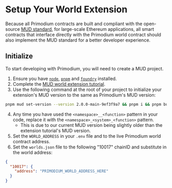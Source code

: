 # Setup Your World Extension

Because all Primodium contracts are built and compliant with the open-source [MUD standard](https://www.mud.dev), for large-scale Ethereum applications, all smart contracts that interface directly with the Primodium world contract should also implement the MUD standard for a better developer experience.

## Initialize

To start developing with Primodium, you will need to create a MUD project.

1. Ensure you have [`node`](https://nodejs.org/en/download/package-manager#macos), [`pnpm`](https://pnpm.io/installation) and [`foundry`](https://getfoundry.sh/) installed.
1. Complete the [MUD world extension tutorial](https://mud.dev/guides/extending-a-world).
1. Use the following command at the root of your project to initialize your extension's
   MUD version to the same as Primodium's MUD version:

```bash copy
pnpm mud set-version --version 2.0.0-main-9ef3f9a7 && pnpm i && pnpm build
```

4. Any time you have used the `<namespace>__<function>` pattern in your code, replace it with the
   `<namespace>_<system>_<function>` pattern.
   - This is due to our current MUD version being slightly older than the extension tutorial's MUD version.
5. Set the `WORLD_ADDRESS` in your `.env` file and to the live Primodium world contract address.
6. Set the `worlds.json` file to the following "10017" chainID and substitute in the world address:

```json copy
{
  "10017": {
    "address": "PRIMODIUM_WORLD_ADDRESS_HERE"
  }
}
```

